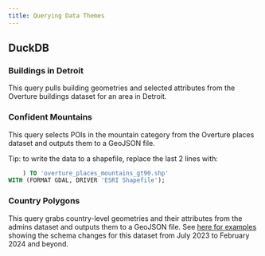```yaml
---
title: Querying Data Themes
---
```



## DuckDB

### Buildings in Detroit

This query pulls building geometries and selected attributes from the Overture buildings dataset for an area in Detroit.

<QueryBuilder query={DetroitBuildings}></QueryBuilder>


### Confident Mountains

This query selects POIs in the mountain category from the Overture places dataset and outputs them to a GeoJSON file.   

<QueryBuilder query={ConfidentMountains}></QueryBuilder>


Tip: to write the data to a shapefile, replace the last 2 lines with:

```sql
    ) TO 'overture_places_mountains_gt90.shp'
WITH (FORMAT GDAL, DRIVER 'ESRI Shapefile');
```

### Country Polygons

This query grabs country-level geometries and their attributes from the admins dataset and outputs them to a GeoJSON file. See [here for examples](https://gist.github.com/danabauer/c50979ead5ce33669ff6c47bfa915319) showing the schema changes for this dataset from July 2023 to February 2024 and beyond.

<QueryBuilder query={CountryGeometries}></QueryBuilder>